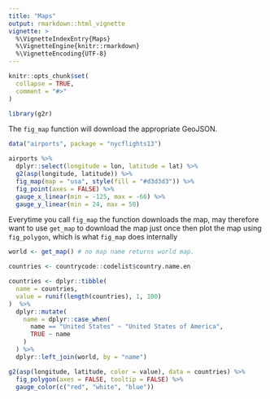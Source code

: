 ```yaml
---
title: "Maps"
output: rmarkdown::html_vignette
vignette: >
  %\VignetteIndexEntry{Maps}
  %\VignetteEngine{knitr::rmarkdown}
  %\VignetteEncoding{UTF-8}
---
```


```r
knitr::opts_chunk$set(
  collapse = TRUE,
  comment = "#>"
)
```

```r
library(g2r)
```

The `fig_map` function will download the appropriate GeoJSON.

```r
data("airports", package = "nycflights13")

airports %>% 
  dplyr::select(longitude = lon, latitude = lat) %>% 
  g2(asp(longitude, latitude)) %>% 
  fig_map(map = "usa", style(fill = "#d3d3d3")) %>% 
  fig_point(axes = FALSE) %>% 
  gauge_x_linear(min = -125, max = -66) %>% 
  gauge_y_linear(min = 24, max = 50)
```

Everytime you call `fig_map` the function downloads the map, may therefore want to use `get_map` to download the map just once then plot the map using `fig_polygon`, which is what `fig_map` does internally

```r
world <- get_map() # no map name returns world map.

countries <- countrycode::codelist$country.name.en

countries <- dplyr::tibble(
  name = countries,
  value = runif(length(countries), 1, 100)
)  %>% 
  dplyr::mutate(
    name = dplyr::case_when(
      name == "United States" ~ "United States of America",
      TRUE ~ name
    )
  ) %>% 
  dplyr::left_join(world, by = "name") 

g2(asp(longitude, latitude, color = value), data = countries) %>% 
  fig_polygon(axes = FALSE, tooltip = FALSE) %>% 
  gauge_color(c("red", "white", "blue"))
```
